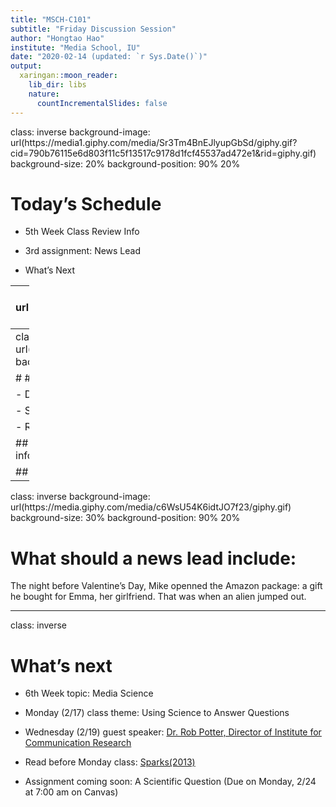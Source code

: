 ```yaml
---
title: "MSCH-C101"
subtitle: "Friday Discussion Session"
author: "Hongtao Hao"
institute: "Media School, IU"
date: "2020-02-14 (updated: `r Sys.Date()`)"
output:
  xaringan::moon_reader:
    lib_dir: libs
    nature:
      countIncrementalSlides: false
---
```

class: inverse
background-image: url(https://media1.giphy.com/media/Sr3Tm4BnEJlyupGbSd/giphy.gif?cid=790b76115e6d803f11c5f13517c9178d1fcf45537ad472e1&rid=giphy.gif)
background-size: 20%
background-position: 90% 20%

# Today's Schedule

- 5th Week Class Review Info

- 3rd assignment: News Lead

- What's Next

---
class: inverse
background-image: url(https://media.giphy.com/media/l4FGKZalba09znIoE/giphy.gif)
background-size: 30%
background-position: 90% 20%

# [Class review](/review/5th-week/)

---
class: inverse
background-image: url(https://media.giphy.com/media/FIxjQGnjmNt5u/giphy.gif)
background-size: 25%
background-position: 90% 10%

# #3 Assignment: News Lead

- Due: **Monday, Feb. 17th, 7:00 a.m.**

- Submission: Upload to (*the magic*) Canvas

- Read [Harrower Excerpt](/files/5-week/harrower_excerpt.pdf/) for reference

## Components:
- Lead
- Type of lead
- Other important information not included in the lead

## [**More information**](/assignments/news-lead/)

---
class: inverse
background-image: url(https://media.giphy.com/media/c6WsU54K6idtJO7f23/giphy.gif)
background-size: 30%
background-position: 90% 20%

# What should a news lead include:

The night before Valentine's Day, Mike openned the Amazon package: a gift he bought for Emma, her girlfriend. That was when an alien jumped out. 

---
class: inverse

# What's next

- 6th Week topic: Media Science

- Monday (2/17) class theme: Using Science to Answer Questions

- Wednesday (2/19) guest speaker: [Dr. Rob Potter, Director of Institute for Communication Research ](https://mediaschool.indiana.edu/people/profile.html?p=rfpotter)

- Read before Monday class: [Sparks(2013)](/files/6-week/sparks_2013.pdf/)

- Assignment coming soon: A Scientific Question (Due on Monday, 2/24 at 7:00 am on Canvas)
  
 
  
  




